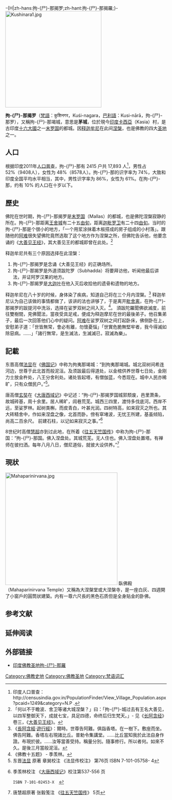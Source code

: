 -{H|zh-hans:拘-{尸}-那揭罗;zh-hant:拘-{尸}-那揭羅;}-
{{noteTA
|T=zh-hant:拘-{尸}-那揭羅;zh-hans:拘-{尸}-那揭罗;
}}
{{Infobox Indian Jurisdiction |
native_name =  Kushinagar |
type = city |
latd = 26.741| longd = 83.888|
state_name = 北方邦 |
district =  那加爾縣 |
leader_title = 議會成員 |
leader_name = R. P. N. Singh |
altitude = |
population_as_of = 2001 |
population_total = 17982|
population_density = |
area_magnitude= sq. km |
area_total =  |
area_telephone =  |
postal_code = |
vehicle_code_range = |
sex_ratio = |
unlocode = |
website = www.kushinagar.nic.in|
footnotes = |
}}
[[File:Kushinara1.jpg|300px]]
{{佛教}}

'''拘-{尸}-那揭罗'''（[[梵語|梵語]]：कुशिनगर，Kuśi-nagara，[[巴利語|巴利語]]：Kusi-nārā，拘-{尸}-那罗），又稱拘-{尸}-那竭城，意思是'''茅城'''，位於現今[[印度|印度]][[卡西亞|卡西亞]]（Kasia）村，是古印度[[十六大國|十六大國]]之一[[末罗|末罗国]]的都城。因[[释迦牟尼|释迦牟尼]]在此间[[涅槃|涅槃]]，也是佛教的四大[[八大圣地|圣地]]之一。

==人口==
根据印度2011年[[人口普查|人口普查]]，拘-{尸}-那有 2415 户共 17,893 人<ref>印度人口普查：http://censusindia.gov.in/PopulationFinder/View_Village_Population.aspx?pcaid=1249&category=N.P {{Wayback|url=http://censusindia.gov.in/PopulationFinder/View_Village_Population.aspx?pcaid=1249&category=N.P |date=20150507122803 }}.</ref>，男性占 52%（9408人），女性为 48%（8578人）。拘-{尸}-那的识字率为 74%，大致和印度全国平均水平相当，其中，男性识字率为 86%，女性为 61%。在拘-{尸}-那，约有 10% 的人口在十岁以下。

==歷史==
佛陀在世时期，拘-{尸}-那揭罗是[[末罗|末罗国]]（Mallas）的都城，也是佛陀涅槃寂静的所在。拘-{尸}-那距离[[王舍城|王舍城]]有二十五[[由旬|由旬]]，距离[[迦毗罗卫|迦毗罗卫]]有二十四[[由旬|由旬]]。当时的拘-{尸}-那是个很小的地方，「一个用浆涂抹着木板搭成的房子组成的小村落」。跟随他的[[阿难|阿难]]很失望佛陀竟然选取了这个地方作为涅槃之所，但佛陀告诉他，他要念诵的《[[大善见王经|大善见王经]]》，其大善见王的都城即曾在此处。<ref>「何以不于瞻波、舍卫等诸大城涅槃？」曰：「拘-{尸}-城过去有王名大善见，以四军整御天下，成就七宝，具足四德，命终后归生梵天。」- 见《[[长阿含经|长阿含经]]》卷三，《[[大善见王经|大善见王经]]》。</ref>

释迦牟尼共有三个原因选择在此涅槃：

# 拘-{尸}-那揭罗是念诵《大善见王经》的正确场所。
# 拘-{尸}-那揭罗是外道须跋陀罗（Subhadda）将要拜访他，听闻他最后讲法，并证阿罗汉果的地方。
# 拘-{尸}-那揭罗是[[大迦叶|大迦叶]]在他入灭后收拾他的遗骨和遗物的地方。

释迦牟尼在八十岁的时候，身体染了疾病，知道自己将在三个月内涅槃。<ref>《[[長阿含經|長阿含經]]·[[遊行經|遊行經]]》：爾時。世尊告阿難。俱詣香塔。在一樹下。敷座而坐。佛告阿難。香塔左右現諸比丘。普勅令集講堂。……比丘當知我於此法自身作證。布現於彼。……汝等當善受持。稱量分別。隨事修行。所以者何。如來不久。是後三月當般泥洹。</ref>
释迦牟尼认为自己该做的事情都做了，该讲的法也讲够了，于是离开[[毗舍离|毗舍离]]，在拘-{尸}-那揭罗的跋提河中洗浴，选择在娑罗双树之间入灭。<ref>《佛教十五题》 - 季羡林。</ref>。
須跋陀羅聞佛欲滅度，前往雙樹間，見佛聞法，當夜受具足戒，便成为释迦摩尼在世的最後弟子。他召集弟子，最后一次回答他们心中的疑问。[[阿难|阿难]]在娑罗双树之间打起卧床，佛侧卧在上，安慰弟子道：「世皆無常，會必有離，勿懷憂惱」「世實危脆無堅牢者，我今得滅如除惡病。……」「諸行無常，是生滅法，生滅滅已，寂滅為樂」。

==記載==
东晋高僧[[法显|法显]]在《[[佛国记|佛国记]]》中称为拘夷那竭城：“到拘夷那竭城。城北双树间希连河边，世尊于此北首而般泥洹。及须跋最后得道处，以金棺供养世尊七日处，金刚力士放金杵处，八王分舍利处。诸处皆起塔，有僧伽蓝，今悉现在。城中人民亦稀旷，只有众僧民户。”<ref>东晋[[法显|法显]] 原著 章巽校注 《法显传校注》 第76页 ISBN 7-101-05758-
4</ref>。

唐高僧[[玄奘|玄奘]]在《[[大唐西域记|大唐西域记]]》中记述：“拘-{尸}-那揭罗国城郭颓废，邑里萧条，故城砖基，周十余里。居人稀旷，闾巷荒芜。城西三四里，渡恃多伐底河。西岸不远，至娑罗林。起树类槲，而皮青白，叶甚光润。四树特高，如来寂灭之所也。其大砖精舍中，作如来涅盘之像，北首而卧。傍有窣堵波，无忧王所建，基虽倾陷，尚高二百余尺。
前建石柱，以记如来寂灭之事。”<ref>季羡林校注 《[[大唐西域记|大唐西域记]]》校注第537-556 页
 ISBN 7-101-02453-X  </ref>

8世纪时高僧[[慧超|慧超]]亦到过此地，在所着《[[往五天竺国传|往五天竺国传]]》中称为拘-{尸}-那国：“拘-{尸}-那国。佛入涅盘处。其城荒芜。无人住也。佛入涅盘处置塔。有禅师在彼扫洒。每年八月八日，僧尼道俗，就彼大设供养。”<ref>唐慧超原著 张毅笺注 《[[往五天竺国传|往五天竺国传]]》 5页</ref>

==現狀==
[[File:Mahaparinirvana.jpg|350px]]
臥佛殿（Mahaparinirvana Temple）又稱為大涅槃堂或大涅槃寺，是一座白灰、四週開了小窗戶的圓筒狀建築。内有一尊六尺長的黑色石质但是全身贴金的卧佛。

== 参考文献 ==
{{Reflist}}

== 延伸阅读 ==
{{Wikisource further reading}}

== 外部链接 ==
{{commonscat|Kushinara}}
* [https://web.archive.org/web/20090226225347/http://hk.netsh.com/bbs/700030/html/table_6699885.html 印度佛教圣地拘-{尸}-那羅]

[[Category:佛教史地|Category:佛教史地]]
[[Category:佛教圣地|Category:佛教圣地]]
[[Category:梵语词汇|Category:梵语词汇]]